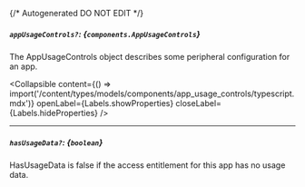 {/* Autogenerated DO NOT EDIT  */}

##### `appUsageControls?`: *{`components.AppUsageControls`}*
The AppUsageControls object describes some peripheral configuration for an app.

<Collapsible content={() => import('/content/types/models/components/app_usage_controls/typescript.mdx')} openLabel={Labels.showProperties} closeLabel={Labels.hideProperties} />


---
##### `hasUsageData?`: *{`boolean`}*
HasUsageData is false if the access entitlement for this app has no usage data.


